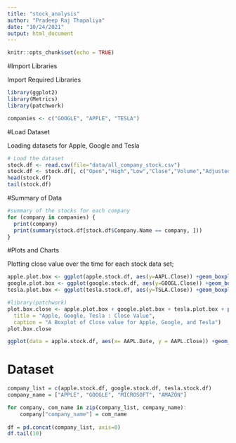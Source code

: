 ```yaml
---
title: "stock_analysis"
author: "Pradeep Raj Thapaliya"
date: "10/24/2021"
output: html_document
---
```


```r
knitr::opts_chunk$set(echo = TRUE)
```

#Import Libraries

Import Required Libraries 
```r
library(ggplot2) 
library(Metrics)
library(patchwork)

companies <- c("GOOGLE", "APPLE", "TESLA")

```


#Load Dataset

Loading datasets for Apple, Google and Tesla

```r

# Load the dataset
stock.df <- read.csv(file="data/all_company_stock.csv")
stock.df <- stock.df[, c("Open","High","Low","Close","Volume","Adjusted","Date", "Company.Name")]
head(stock.df)
tail(stock.df) 
```

#Summary of Data

```r
#summary of the stocks for each company
for (company in companies) {
  print(company)
  print(summary(stock.df[stock.df$Company.Name == company, ]))
}

```
#Plots and Charts

Plotting close value over the time for each stock data set;

```r
apple.plot.box <- ggplot(apple.stock.df, aes(y=AAPL.Close)) +geom_boxplot(alpha=0.3)
google.plot.box <- ggplot(google.stock.df, aes(y=GOOGL.Close)) +geom_boxplot(alpha=0.3)
tesla.plot.box <- ggplot(tesla.stock.df, aes(y=TSLA.Close)) +geom_boxplot(alpha=0.3)

#library(patchwork)
plot.box.close <- apple.plot.box + google.plot.box + tesla.plot.box + plot_annotation(
  title = "Apple, Google, Tesla : Close Value",
  caption = "A Boxplot of Close value for Apple, Google, and Tesla")
plot.box.close

```

```r
ggplot(data = apple.stock.df, aes(x= AAPL.Date, y = AAPL.Close)) +geom_line(color = "#FC4E07", size = 2)

```
# Dataset
```r

company_list = c(apple.stock.df, google.stock.df, tesla.stock.df)
company_name = ["APPLE", "GOOGLE", "MICROSOFT", "AMAZON"]

for company, com_name in zip(company_list, company_name):
    company["company_name"] = com_name
    
df = pd.concat(company_list, axis=0)
df.tail(10)

```


